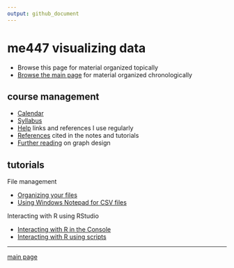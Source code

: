 ```yaml
---
output: github_document
---
```


# me447 visualizing data

- Browse this page for material organized topically 
- [Browse the main page](../README.md) for material organized chronologically 

## course management

- [Calendar](../cm/cm002_calendar.pdf) 
- [Syllabus](../cm/cm003_syllabus.md)
- [Help](../cm/cm004_getting-help.md) links and references I use regularly 
- [References](../cm/cm009_references.md) cited in the notes and tutorials 
- [Further reading](http://www.graphdoctor.com/archives/154) on graph design

## tutorials

File management

- [Organizing your files](../cm/cm010_organize-files.md)
- [Using Windows Notepad for CSV files](../cm/cm013_notepad-for-csv.md)

Interacting with R using RStudio

- [Interacting with R in the Console](../cm/cm011_using-console.md)
- [Interacting with R using scripts](../cm/cm012_using-scripts.md)








---

[main page](../README.md)
